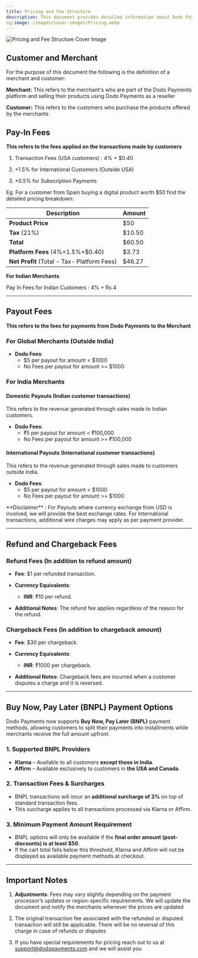```yaml
---
title: Pricing and Fee Structure
description: This document provides detailed information about Dodo Payments’ fee structure for processing transactions, issuing payouts, and refunds and chargebacks. All fees outlined here will apply once a merchant’s account is live.
og:image: /images/cover-images/Pricing.webp
---
```

<Frame>
    <img src="/images/cover-images/Pricing.webp" alt="Pricing and Fee Structure Cover Image"/>
</Frame>

## **Customer and Merchant**

For the purpose of this document the following is the definition of a merchant and customer:

**Merchant:** This refers to the merchant's who are part of the Dodo Payments platform and selling their products using Dodo Payments as a reseller

**Customer:** This refers to the customers who purchase the products offered by the merchants

## **Pay-In Fees**

**This refers to the fees applied on the transactions made by customers**&#x20;

1. Transaction Fees (USA customers) : 4% + $0.40

2. +1.5% for International Customers (Outside USA)&#x20;

3. +0.5% for Subscription Payments&#x20;

Eg. For a customer from Spain buying a digital product worth $50 find the detailed pricing breakdown:

| Description                                 | Amount |
| ------------------------------------------- | ------ |
| **Product Price**                           | $50    |
| **Tax** (21%)                               | $10.50 |
| **Total**                                   | $60.50 |
| **Platform Fees** (4%+1.5%+$0.40)           | $3.73  |
| **Net Profit** (Total - Tax- Platform Fees) | $46.27 |

**For Indian Merchants**

Pay In Fees for Indian Customers : 4% + Rs.4

***

## **Payout Fees**

**This refers to the fees for payments from Dodo Payments to the Merchant**

### **For Global Merchants (Outside India)**

* **Dodo Fees**: 
  * \$5 per payout for amount < $1000
  * No Fees per payout for amount >= $1000

### **For India Merchants**

#### Domestic Payouts (Indian customer transactions)
This refers to the revenue generated through sales made to Indian customers.

* **Dodo Fees**:
  * ₹5 per payout for amount < ₹100,000
  * No Fees per payout for amount >= ₹100,000

#### International Payouts (International customer transactions)
This refers to the revenue generated through sales made to customers outside India.

* **Dodo Fees**:
  * \$5 per payout for amount < $1000
  * No Fees per payout for amount >= $1000

<Note>
**Disclaimer** : For Payouts where currency exchange from USD is involved, we will provide the best exchange rates. For International transactions, additional wire charges may apply as per payment provider.
</Note>

***

## **Refund and Chargeback Fees**

### **Refund Fees (In addition to refund amount)**

* **Fee**: $1 per refunded transaction.

* **Currency Equivalents**:

  * **INR**: ₹10 per refund.

* **Additional Notes**: The refund fee applies regardless of the reason for the refund.

### **Chargeback Fees (In addition to chargeback amount)**

* **Fee**: $30 per chargeback.

* **Currency Equivalents**:

  * **INR**: ₹1000 per chargeback.

* **Additional Notes**: Chargeback fees are incurred when a customer disputes a charge and it is reversed.

***

## **Buy Now, Pay Later (BNPL) Payment Options**

Dodo Payments now supports **Buy Now, Pay Later (BNPL)** payment methods, allowing customers to split their payments into installments while merchants receive the full amount upfront.

### **1. Supported BNPL Providers**

- **Klarna** – Available to all customers **except those in India**.
- **Affirm** – Available exclusively to customers in **the USA and Canada**.

### **2. Transaction Fees & Surcharges**

- BNPL transactions will incur an **additional surcharge of 3%** on top of standard transaction fees.
- This surcharge applies to all transactions processed via Klarna or Affirm.

### **3. Minimum Payment Amount Requirement**

- BNPL options will only be available if the **final order amount (post-discounts) is at least $50**.
- If the cart total falls below this threshold, Klarna and Affirm will not be displayed as available payment methods at checkout.

***

## **Important Notes**

1. **Adjustments**: Fees may vary slightly depending on the payment processor’s updates or region-specific requirements. We will update the document and notify the merchants whenever the prices are updated

2. The original transaction fee associated with the refunded or disputed transaction will still be applicable. There will be no reversal of this charge in case of refunds or disputes

3. If you have special requirements for pricing reach out to us at [support@dodopayments.com](mailto:support@dodopayments.com) and we will assist you
